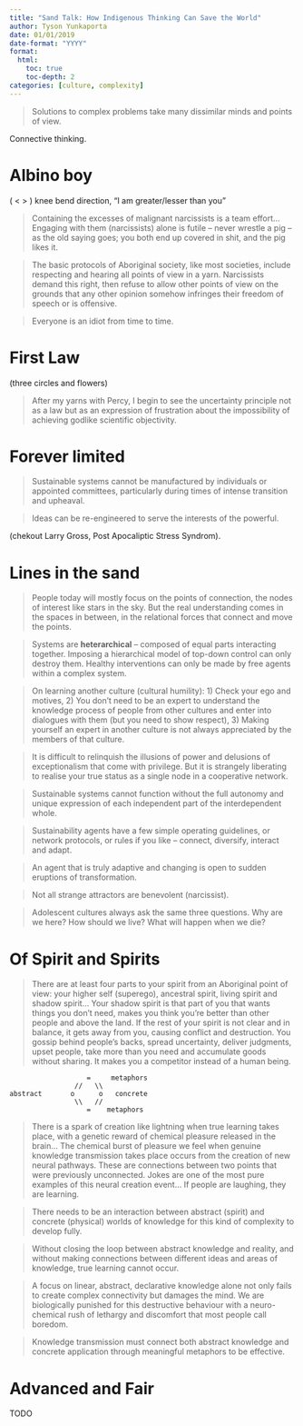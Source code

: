 ```yaml
---
title: "Sand Talk: How Indigenous Thinking Can Save the World"
author: Tyson Yunkaporta 
date: 01/01/2019
date-format: "YYYY"
format:
  html:
    toc: true
    toc-depth: 2
categories: [culture, complexity]
---
```



> Solutions to complex problems take many dissimilar minds and points of view.

Connective thinking.


# Albino boy

( < > ) knee bend direction, "I am greater/lesser than you"

> Containing the excesses of malignant narcissists is a team effort... Engaging with them (narcissists) alone is futile -- never wrestle a pig -- as the old saying goes; you both end up covered in shit, and the pig likes it.

> The basic protocols of Aboriginal society, like most societies, include respecting and hearing all points of view in a yarn. Narcissists demand this right, then refuse to allow other points of view on the grounds that any other opinion somehow infringes their freedom of speech or is offensive.

> Everyone is an idiot from time to time.


# First Law

(three circles and flowers)

> After my yarns with Percy, I begin to see the uncertainty principle not as a law but as an expression of frustration about the impossibility of achieving godlike scientific objectivity.


# Forever limited

> Sustainable systems cannot be manufactured by individuals or appointed committees, particularly during times of intense transition and upheaval.

> Ideas can be re-engineered to serve the interests of the powerful.

(chekout Larry Gross, Post Apocaliptic Stress Syndrom).


# Lines in the sand

> People today will mostly focus on the points of connection, the nodes of interest like stars in the sky. But the real understanding comes in the spaces in between, in the relational forces that connect and move the points.

> Systems are **heterarchical** -- composed of equal parts interacting together. Imposing a hierarchical model of top-down control can only destroy them. Healthy interventions can only be made by free agents within a complex system.

> On learning another culture (cultural humility): 1) Check your ego and motives, 2) You don't need to be an expert to understand the knowledge process of people from other cultures and enter into dialogues with them (but you need to show respect), 3) Making yourself an expert in another culture is not always appreciated by the members of that culture.

> It is difficult to relinquish the illusions of power and delusions of exceptionalism that come with privilege. But it is strangely liberating to realise your true status as a single node in a cooperative network.

> Sustainable systems cannot function without the full autonomy and unique expression of each independent part of the interdependent whole.

> Sustainability agents have a few simple operating guidelines, or network protocols, or rules if you like -- connect, diversify, interact and adapt.

> An agent that is truly adaptive and changing is open to sudden eruptions of transformation.

> Not all strange attractors are benevolent (narcissist).

> Adolescent cultures always ask the same three questions. Why are we here? How should we live? What will happen when we die?


# Of Spirit and Spirits

> There are at least four parts to your spirit from an Aboriginal point of view: your higher self (superego), ancestral spirit, living spirit and shadow spirit... Your shadow spirit is that part of you that wants things you don't need, makes you think you're better than other people and above the land. If the rest of your spirit is not clear and in balance, it gets away from you, causing conflict and destruction. You gossip behind people's backs, spread uncertainty, deliver judgments, upset people, take more than you need and accumulate goods without sharing. It makes you a competitor instead of a human being.

```
                   =     metaphors   
                //   \\    
abstract       o      o   concrete
                \\   //
                   =    metaphors
```

> There is a spark of creation like lightning when true learning takes place, with a genetic reward of chemical pleasure released in the brain... The chemical burst of pleasure we feel when genuine knowledge transmission takes place occurs from the creation of new neural pathways. These are connections between two points that were previously unconnected. Jokes are one of the most pure examples of this neural creation event... If people are laughing, they are learning.

> There needs to be an interaction between abstract (spirit) and concrete (physical) worlds of knowledge for this kind of complexity to develop fully.

> Without closing the loop between abstract knowledge and reality, and without making connections between different ideas and areas of knowledge, true learning cannot occur.

> A focus on linear, abstract, declarative knowledge alone not only fails to create complex connectivity but damages the mind. We are biologically punished for this destructive behaviour with a neuro-chemical rush of lethargy and discomfort that most people call boredom.

> Knowledge transmission must connect both abstract knowledge and concrete application through meaningful metaphors to be effective.


# Advanced and Fair

TODO
